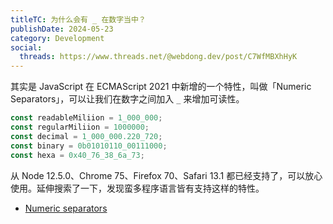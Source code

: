 ```yaml
---
titleTC: 为什么会有 _ 在数字当中？
publishDate: 2024-05-23
category: Development
social:
  threads: https://www.threads.net/@webdong.dev/post/C7WfMBXhHyK
---
```


其实是 JavaScript 在 ECMAScript 2021 中新增的一个特性，叫做「Numeric Separators」，可以让我们在数字之间加入 `_` 来增加可读性。

```js
const readableMiliion = 1_000_000;
const regularMiliion = 1000000;
const decimal = 1_000_000.220_720;
const binary = 0b01010110_00111000;
const hexa = 0x40_76_38_6a_73;
```

从 Node 12.5.0、Chrome 75、Firefox 70、Safari 13.1 都已经支持了，可以放心使用。延伸搜索了一下，发现蛮多程序语言皆有支持这样的特性。

- [Numeric separators](https://v8.dev/features/numeric-separators)
